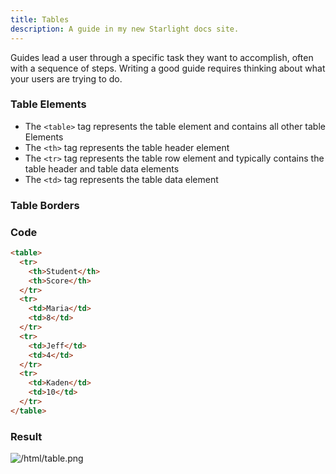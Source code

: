 ```yaml
---
title: Tables
description: A guide in my new Starlight docs site.
---
```

Guides lead a user through a specific task they want to accomplish, often with a sequence of steps.
Writing a good guide requires thinking about what your users are trying to do.

### Table Elements
- The `<table>` tag represents the table element and contains all other table Elements
- The `<th>` tag represents the table header element
- The `<tr>` tag represents the table row element and typically contains the table header and table data elements
- The `<td>` tag represents the table data element

### Table Borders

### Code
```html
<table>
  <tr>
    <th>Student</th>
    <th>Score</th>
  </tr>
  <tr>
    <td>Maria</td>
    <td>8</td>
  </tr>
  <tr>
    <td>Jeff</td>
    <td>4</td>
  </tr>
  <tr>
    <td>Kaden</td>
    <td>10</td>
  </tr>
</table>
```

### Result
![/html/table.png](/html/table.png)